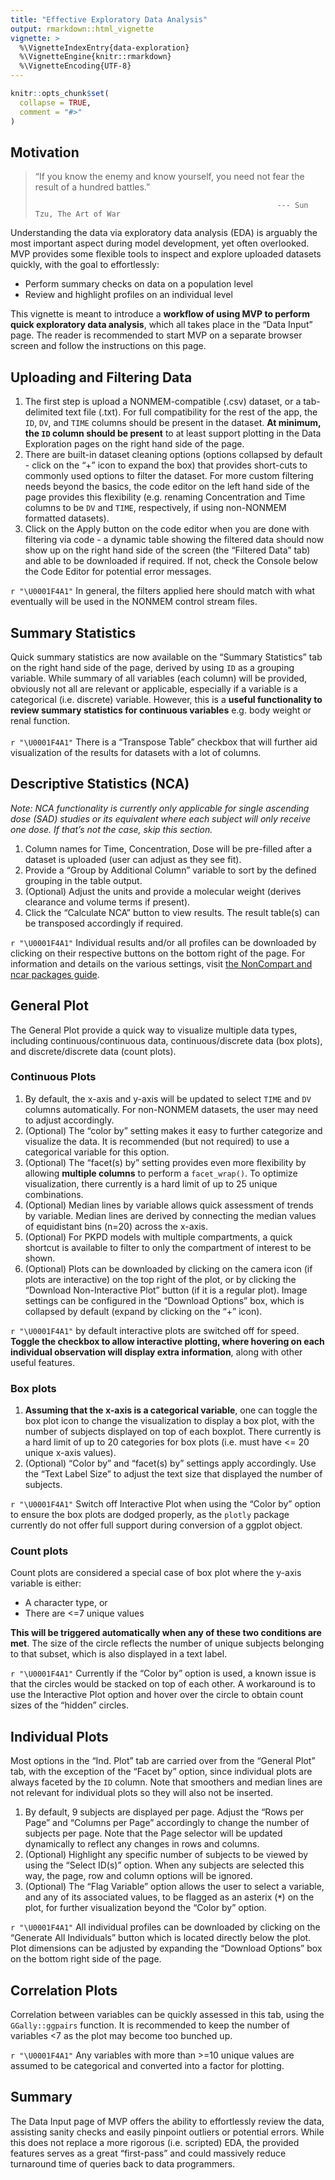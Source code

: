 ```yaml
---
title: "Effective Exploratory Data Analysis"
output: rmarkdown::html_vignette
vignette: >
  %\VignetteIndexEntry{data-exploration}
  %\VignetteEngine{knitr::rmarkdown}
  %\VignetteEncoding{UTF-8}
---
```


```r
knitr::opts_chunk$set(
  collapse = TRUE,
  comment = "#>"
)
```

## Motivation  

> "If you know the enemy and know yourself, you need not fear the result of a hundred battles."
>
>                                                           --- Sun Tzu, The Art of War

Understanding the data via exploratory data analysis (EDA) is arguably the most important aspect during model development, yet often overlooked.
MVP provides some flexible tools to inspect and explore uploaded datasets quickly, with the goal to effortlessly:  

* Perform summary checks on data on a population level
* Review and highlight profiles on an individual level

This vignette is meant to introduce a __workflow of using MVP to perform quick exploratory data analysis__, which all takes place in the "Data Input" page. The reader is recommended to start MVP on a separate browser screen and follow the instructions on this page.

## Uploading and Filtering Data

1. The first step is upload a NONMEM-compatible (.csv) dataset, or a tab-delimited text file (.txt). For full compatibility for the rest of the app, the `ID`, `DV`, and `TIME` columns should be present in the dataset. __At minimum, the `ID` column should be present__ to at least support plotting in the Data Exploration pages on the right hand side of the page.  
2. There are built-in dataset cleaning options (options collapsed by default - click on the "+" icon to expand the box) that provides short-cuts to commonly used options to filter the dataset. For more custom filtering needs beyond the basics, the code editor on the left hand side of the page provides this flexibility (e.g. renaming Concentration and Time columns to be `DV` and `TIME`, respectively, if using non-NONMEM formatted datasets). 
3. Click on the Apply button on the code editor when you are done with filtering via code - a dynamic table showing the filtered data should now show up on the right hand side of the screen (the "Filtered Data" tab) and able to be downloaded if required. If not, check the Console below the Code Editor for potential error messages.

`r "\U0001F4A1"` In general, the filters applied here should match with what eventually will be used in the NONMEM control stream files.

## Summary Statistics  

Quick summary statistics are now available on the "Summary Statistics" tab on the right hand side of the page, derived by using `ID` as a grouping variable. While summary of all variables (each column) will be provided, obviously not all are relevant or applicable, especially if a variable is a categorical (i.e. discrete) variable. However, this is a __useful functionality to review summary statistics for continuous variables__ e.g. body weight or renal function.  
\
`r "\U0001F4A1"` There is a "Transpose Table" checkbox that will further aid visualization of the results for datasets with a lot of columns.

## Descriptive Statistics (NCA)

_Note: NCA functionality is currently only applicable for single ascending dose (SAD) studies or its equivalent where each subject will only receive one dose. If that's not the case, skip this section._

1. Column names for Time, Concentration, Dose will be pre-filled after a dataset is uploaded (user can adjust as they see fit).  
2. Provide a "Group by Additional Column" variable to sort by the defined grouping in the table output.  
3. (Optional) Adjust the units and provide a molecular weight (derives clearance and volume terms if present).  
4. Click the "Calculate NCA" button to view results. The result table(s) can be transposed accordingly if required.  

`r "\U0001F4A1"` Individual results and/or all profiles can be downloaded by clicking on their respective buttons on the bottom right of the page. For information and details on the various settings, visit [the NonCompart and ncar packages guide](https://asancpt.github.io/book-ncar-en/methods.html#r-packages-noncompart-and-ncar/){target="_blank"}.

## General Plot

The General Plot provide a quick way to visualize multiple data types, including continuous/continuous data, continuous/discrete data (box plots), and discrete/discrete data (count plots).

### Continuous Plots

1. By default, the x-axis and y-axis will be updated to select `TIME` and `DV` columns automatically. For non-NONMEM datasets, the user may need to adjust accordingly.  
2. (Optional) The "color by" setting makes it easy to further categorize and visualize the data. It is recommended (but not required) to use a categorical variable for this option.  
3. (Optional) The "facet(s) by" setting provides even more flexibility by allowing __multiple columns__ to perform a `facet_wrap()`. To optimize visualization, there currently is a hard limit of up to 25 unique combinations.
4. (Optional) Median lines by variable allows quick assessment of trends by variable. Median lines are derived by connecting the median values of equidistant bins (n=20) across the x-axis.
5. (Optional) For PKPD models with multiple compartments, a quick shortcut is available to filter to only the compartment of interest to be shown.
6. (Optional) Plots can be downloaded by clicking on the camera icon (if plots are interactive) on the top right of the plot, or by clicking the "Download Non-Interactive Plot" button (if it is a regular plot). Image settings can be configured in the "Download Options" box, which is collapsed by default (expand by clicking on the "+" icon).

`r "\U0001F4A1"` by default interactive plots are switched off for speed. __Toggle the checkbox to allow interactive plotting, where hovering on each individual observation will display extra information__, along with other useful features.

### Box plots 

1. __Assuming that the x-axis is a categorical variable__, one can toggle the box plot icon to change the visualization to display a box plot, with the number of subjects displayed on top of each boxplot. There currently is a hard limit of up to 20 categories for box plots (i.e. must have <= 20 unique x-axis values).
2. (Optional) "Color by" and "facet(s) by" settings apply accordingly.  Use the "Text Label Size" to adjust the text size that displayed the number of subjects.

`r "\U0001F4A1"` Switch off Interactive Plot when using the "Color by" option to ensure the box plots are dodged properly, as the `plotly` package currently do not offer full support during conversion of a ggplot object.

### Count plots

Count plots are considered a special case of box plot where the y-axis variable is either:

* A character type, or
* There are <=7 unique values

__This will be triggered automatically when any of these two conditions are met__. The size of the circle reflects the number of unique subjects belonging to that subset, which is also displayed in a text label.  

`r "\U0001F4A1"` Currently if the "Color by" option is used, a known issue is that the circles would be stacked on top of each other. A workaround is to use the Interactive Plot option and hover over the circle to obtain count sizes of the "hidden" circles.


## Individual Plots

Most options in the "Ind. Plot" tab are carried over from the "General Plot" tab, with the exception of the "Facet by" option, since individual plots are always faceted by the `ID` column. Note that smoothers and median lines are not relevant for individual plots so they will also not be inserted. 

1. By default, 9 subjects are displayed per page. Adjust the "Rows per Page" and "Columns per Page" accordingly to change the number of subjects per page. Note that the Page selector will be updated dynamically to reflect any changes in rows and columns.  
2. (Optional) Highlight any specific number of subjects to be viewed by using the "Select ID(s)" option. When any subjects are selected this way, the page, row and column options will be ignored.
3. (Optional) The "Flag Variable" option allows the user to select a variable, and any of its associated values, to be flagged as an asterix (**`*`**) on the plot, for further visualization beyond the "Color by" option.

`r "\U0001F4A1"` All individual profiles can be downloaded by clicking on the "Generate All Individuals" button which is located directly below the plot. Plot dimensions can be adjusted by expanding the "Download Options" box on the bottom right side of the page.


## Correlation Plots

Correlation between variables can be quickly assessed in this tab, using the `GGally::ggpairs` function. It is recommended to keep the number of variables <7 as the plot may become too bunched up.  

`r "\U0001F4A1"` Any variables with more than >=10 unique values are assumed to be categorical and converted into a factor for plotting.

## Summary

The Data Input page of MVP offers the ability to effortlessly review the data, assisting sanity checks and easily pinpoint outliers or potential errors. While this does not replace a more rigorous (i.e. scripted) EDA, the provided features serves as a great "first-pass" and could massively reduce turnaround time of queries back to data programmers.
